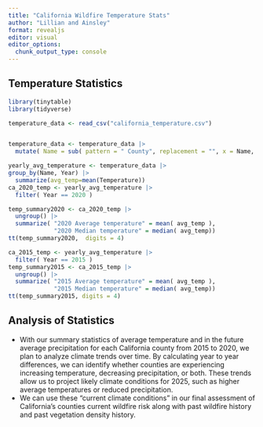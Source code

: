 ```yaml
---
title: "California Wildfire Temperature Stats"
author: "Lillian and Ainsley"
format: revealjs
editor: visual
editor_options: 
  chunk_output_type: console
---
```


## Temperature Statistics 

```r
library(tinytable)
library(tidyverse)

temperature_data <- read_csv("california_temperature.csv")


temperature_data <- temperature_data |>
  mutate( Name = sub( pattern = " County", replacement = "", x = Name, fixed =TRUE ))

yearly_avg_temperature <- temperature_data |>
group_by(Name, Year) |>
  summarize(avg_temp=mean(Temperature))
ca_2020_temp <- yearly_avg_temperature |> 
  filter( Year == 2020 )

temp_summary2020 <- ca_2020_temp |>
  ungroup() |>
  summarize( "2020 Average temperature" = mean( avg_temp ),
             "2020 Median temperature" = median( avg_temp))
tt(temp_summary2020,  digits = 4)

ca_2015_temp <- yearly_avg_temperature |> 
  filter( Year == 2015 )
temp_summary2015 <- ca_2015_temp |>
  ungroup() |>
  summarize( "2015 Average temperature" = mean( avg_temp ),
             "2015 Median temperature" = median( avg_temp))
tt(temp_summary2015, digits = 4)

```




## Analysis of Statistics
- With our summary statistics of average temperature and in the future average precipitation for each California county from 2015 to 2020, we plan to analyze climate trends over time. By calculating year to year differences, we can identify whether counties are experiencing increasing temperature, decreasing precipitation, or both. These trends allow us to project likely climate conditions for 2025, such as higher average temperatures or reduced precipitation.
- We can use these “current climate conditions” in our final assessment of California’s counties current wildfire risk along with past wildfire history and past vegetation density history. 




